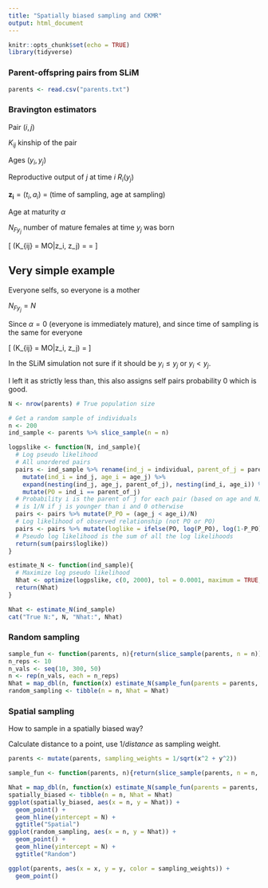 ```yaml
---
title: "Spatially biased sampling and CKMR"
output: html_document
---
```


```r
knitr::opts_chunk$set(echo = TRUE)
library(tidyverse)
```

### Parent-offspring pairs from SLiM

```r
parents <- read.csv("parents.txt")
```

### Bravington estimators

Pair $(i, j)$

$K_{ij}$ kinship of the pair

Ages $(y_i, y_j)$

Reproductive output of $j$ at time $i$ $R_i(y_j)$

$\mathbf{z_i} = (t_i, a_i)$ =  (time of sampling, age at sampling)

Age at maturity $\alpha$

$N_{Fy_j}$ number of mature females at time $y_j$ was born

\[
\mathbb{P}(K_{ij} = MO|z_i, z_j) = \frac{\mathbb{E}[R_i(y_j)|y_i, t_i]}{\mathbb{E}[R_+(y_j)]} = \frac{\mathbb{I}[y_i + \alpha \leq y_j < t_i]}{N_{Fy_j}}
\]

## Very simple example

Everyone selfs, so everyone is a mother

$N_{Fy_j} = N$

Since $\alpha = 0$ (everyone is immediately mature), and since time of sampling is the same for everyone

\[
\mathbb{P}(K_{ij} = MO|z_i, z_j) = \frac{\mathbb{I}[y_i < y_j]}{N_{Fy_j}}
\]

In the SLiM simulation not sure if it should be $y_i \leq y_j$ or $y_i < y_j$.

I left it as strictly less than, this also assigns self pairs probability 0 which is good.

```r
N <- nrow(parents) # True population size

# Get a random sample of individuals
n <- 200
ind_sample <- parents %>% slice_sample(n = n)

logpslike <- function(N, ind_sample){
  # Log pseudo likelihood
  # All unordered pairs
  pairs <- ind_sample %>% rename(ind_j = individual, parent_of_j = parent1, age_j = age) %>%
    mutate(ind_i = ind_j, age_i = age_j) %>%
    expand(nesting(ind_j, age_j, parent_of_j), nesting(ind_i, age_i)) %>%
    mutate(PO = ind_i == parent_of_j)
  # Probability i is the parent of j for each pair (based on age and N)
  # is 1/N if j is younger than i and 0 otherwise
  pairs <- pairs %>% mutate(P_PO = (age_j < age_i)/N)
  # Log likelihood of observed relationship (not PO or PO)
  pairs <- pairs %>% mutate(loglike = ifelse(PO, log(P_PO), log(1-P_PO)))
  # Pseudo log likelihood is the sum of all the log likelihoods
  return(sum(pairs$loglike))
}

estimate_N <- function(ind_sample){
  # Maximize log pseudo likelihood
  Nhat <- optimize(logpslike, c(0, 2000), tol = 0.0001, maximum = TRUE, ind_sample = ind_sample)$maximum
  return(Nhat)
}

Nhat <- estimate_N(ind_sample)
cat("True N:", N, "Nhat:", Nhat)
```

### Random sampling

```r
sample_fun <- function(parents, n){return(slice_sample(parents, n = n))}
n_reps <- 10
n_vals <- seq(10, 300, 50)
n <- rep(n_vals, each = n_reps)
Nhat = map_dbl(n, function(x) estimate_N(sample_fun(parents = parents, n = x)))
random_sampling <- tibble(n = n, Nhat = Nhat)
```

### Spatial sampling

How to sample in a spatially biased way?

Calculate distance to a point, use $1/distance$ as sampling weight.

```r
parents <- mutate(parents, sampling_weights = 1/sqrt(x^2 + y^2))

sample_fun <- function(parents, n){return(slice_sample(parents, n = n, weight_by = sampling_weights))}

Nhat = map_dbl(n, function(x) estimate_N(sample_fun(parents = parents, n = x)))
spatially_biased <- tibble(n = n, Nhat = Nhat)
ggplot(spatially_biased, aes(x = n, y = Nhat)) + 
  geom_point() +
  geom_hline(yintercept = N) +
  ggtitle("Spatial")
ggplot(random_sampling, aes(x = n, y = Nhat)) + 
  geom_point() +
  geom_hline(yintercept = N) +
  ggtitle("Random")
```

```r
ggplot(parents, aes(x = x, y = y, color = sampling_weights)) +
  geom_point()
```

